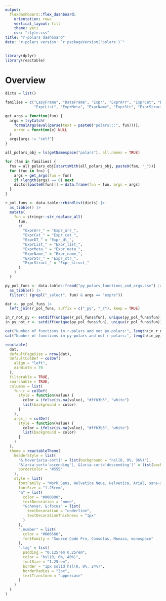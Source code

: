 ```yaml
---
output:
  flexdashboard::flex_dashboard:
    orientation: rows
    vertical_layout: fill
    theme: yeti
    css: "style.css"
title: "r-polars dashboard"	
date: "r-polars version: `r packageVersion('polars')`"
---
```


```r
library(dplyr)
library(reactable)
```


Overview
========


```r
dicts = list()

families = c("LazyFrame", "DataFrame", "Expr", "ExprArr", "ExprCat", "ExprDT",
             "ExprList", "ExprMeta", "ExprName", "ExprStr", "ExprStruct")

get_args = function(fun) {
  args = tryCatch(
    formalArgs(eval(parse(text = paste0("polars:::", fun)))),
    error = function(e) NULL
  )
  args[args != "self"]
}

all_polars_obj = ls(getNamespace("polars"), all.names = TRUE)

for (fam in families) {
  fns = all_polars_obj[startsWith(all_polars_obj, paste0(fam, "_"))]
  for (fun in fns) {
    args = get_args(fun = fun)
    if (length(args) == 0) next
    dicts[[paste0(fun)]] = data.frame(fun = fun, args = args)
  }
}

r_pol_funs <- data.table::rbindlist(dicts) |>
  as_tibble() |> 
  mutate(
    fun = stringr::str_replace_all(
      fun,
      c(
        "ExprArr_" = "Expr_arr_",
        "ExprCat_" = "Expr_cat_",
        "ExprDT_" = "Expr_dt_",
        "ExprList_" = "Expr_list_",
        "ExprMeta_" = "Expr_meta_",
        "ExprName_" = "Expr_name_",
        "ExprStr_" = "Expr_str_",
        "ExprStruct_" = "Expr_struct_"
      )
    )
  )

py_pol_funs <- data.table::fread("py_polars_functions_and_args.csv") |>
  as_tibble() |> 
  filter(! (grepl("_select", fun) & args == "exprs")) 

dat <- py_pol_funs |>
  left_join(r_pol_funs, suffix = c("_py", "_r"), keep = TRUE)

in_r_not_py <- setdiff(unique(r_pol_funs$fun), unique(py_pol_funs$fun))
in_py_not_r <- setdiff(unique(py_pol_funs$fun), unique(r_pol_funs$fun))

cat("Number of functions in r-polars and not py-polars:", length(in_r_not_py), "\n")
cat("Number of functions in py-polars and not r-polars:", length(in_py_not_r))

reactable(
  dat,
  defaultPageSize = nrow(dat),
  defaultColDef = colDef(
    align = "left",
    minWidth = 70
  ),
  filterable = TRUE,
  searchable = TRUE,
  columns = list(
    fun_r = colDef(
      style = function(value) {
        color = ifelse(is.na(value), "#ffb3b3", "white")
        list(background = color)
      }
    ),
    args_r = colDef(
      style = function(value) {
        color = ifelse(is.na(value), "#ffb3b3", "white")
        list(background = color)
      }
    )
  ),
  theme = reactableTheme(
    headerStyle = list(
      "&:hover[aria-sort]" = list(background = "hsl(0, 0%, 96%)"),
      "&[aria-sort='ascending'], &[aria-sort='descending']" = list(background = "hsl(0, 0%, 96%)"),
      borderColor = "#555"
    ),
    style = list(
      fontFamily = "Work Sans, Helvetica Neue, Helvetica, Arial, sans-serif",
      fontSize = "1.25rem",
      "a" = list(
        color = "#000000",
        textDecoration = "none",
        "&:hover, &:focus" = list(
          textDecoration = "underline",
          textDecorationThickness = "1px"
        )
      ),
      ".number" = list(
        color = "#666666",
        fontFamily = "Source Code Pro, Consolas, Monaco, monospace"
      ),
      ".tag" = list(
        padding = "0.125rem 0.25rem",
        color = "hsl(0, 0%, 40%)",
        fontSize = "1.25rem",
        border = "1px solid hsl(0, 0%, 24%)",
        borderRadius = "2px",
        textTransform = "uppercase"
      )
    )
  )
)
```
